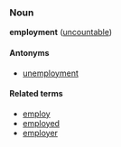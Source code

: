 ===Noun===
'''employment''' ([[uncountable]])

====Antonyms====
*[[unemployment]]

====Related terms====
*[[employ]]
*[[employed]]
*[[employer]]